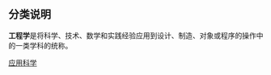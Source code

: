 {{Catnav|頁面分類|人类社会|知識|科学|应用科学}}

==分类说明==
{{Portal|工程}}
{{Commonscat|Engineering}}
'''工程学'''是将科学、技术、数学和实践经验应用到设计、制造、对象或程序的操作中的一类学科的统称。
{{catmore}}

[[Category:应用科学|]]